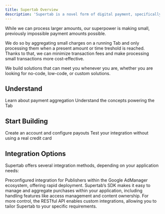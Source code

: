```yaml
---
title: Supertab Overview
description: 'Supertab is a novel form of digital payment, specifically designed to make small payments practical.'
---
```


While we can process larger amounts, our superpower is making small, previously impossible payment amounts possible.

We do so by aggregating small charges on a running Tab and only processing them when a present amount or time treshold is reached. Thanks to that, we can minimize transaction fees and make processing small transactions more cost-effective.

We build solutions that can meet you whenever you are, whether you are looking for no-code, low-code, or custom solutions.




## Understand

<CardGroup cols={2}>
  <Card
    title="What is a Tab?"
    icon="coins"
    href="https://supertab.mintlify.app/supertab-overview/supertab-introduction"
  >
    Learn about payment aggregation
  </Card>
  <Card
    title="Core Concepts"
    icon="shapes"
    href="https://supertab.mintlify.app/supertab-overview/core-concepts"
  >
    Understand the concepts powering the Tab
  </Card>
</CardGroup>

## Start Building

<CardGroup cols={2}>
  <Card
    title="Account setup"
    icon="user"
    href="https://mintlify.com/docs/components/accordion"
  >
    Create an account and configure payouts
  </Card>
  <Card
    title="Test Mode"
    icon="screwdriver-wrench"
    href="https://mintlify.com/docs/components/accordion"
  >
    Test your integration without using a real credit card
  </Card>
</CardGroup>

## Integration Options

Supertab offers several integration methods, depending on your application needs:

<CardGroup cols={3}>
  <Card
    title="Google Offerwall"
    icon="wand-magic-sparkles"
    href="https://mintlify.com/docs/components/accordion"
  >
    Preconfigured integration for Publishers within the Google AdManager ecosystem, offering rapid deployment.
  </Card>
  <Card
    title="Browser SDK"
    icon="box-open"
    href="https://mintlify.com/docs/components/accordion"
  >
    Supertab’s SDK makes it easy to manage and aggregate purchases within your application, including handling features like access management and content ownership.
  </Card>
  <Card
    title="API Integration"
    icon="code"
    href="https://mintlify.com/docs/components/accordion"
  >
    For more control, the RESTful API enables custom integrations, allowing you to tailor Supertab to your specific requirements.
  </Card>
</CardGroup>
